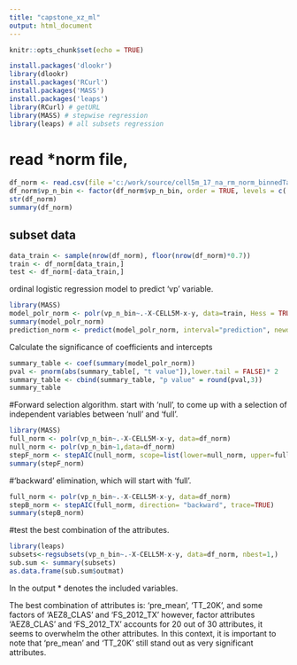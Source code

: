 ---
title: "capstone_xz_ml"
output: html_document
---

```{r setup, include=FALSE}
knitr::opts_chunk$set(echo = TRUE)
```


```{r}
install.packages('dlookr')
library(dlookr)
install.packages('RCurl')
install.packages('MASS')
install.packages('leaps')
library(RCurl) # getURL 
library(MASS) # stepwise regression
library(leaps) # all subsets regression
```

# read *norm file, 
```{r}
df_norm <- read.csv(file ='c:/work/source/cell5m_17_na_rm_norm_binnedTarget.csv',stringsAsFactors = TRUE)
df_norm$vp_n_bin <- factor(df_norm$vp_n_bin, order = TRUE, levels = c('[0,0.0211]', '(0.0211,0.0376]', '(0.0376,0.0607]', '(0.0607,1]'))
str(df_norm)
summary(df_norm)
```


## subset data

```{r}
data_train <- sample(nrow(df_norm), floor(nrow(df_norm)*0.7))
train <- df_norm[data_train,]
test <- df_norm[-data_train,]
```

ordinal logistic regression model to predict 'vp' variable. 
```{r}
library(MASS)
model_polr_norm <- polr(vp_n_bin~.-X-CELL5M-x-y, data=train, Hess = TRUE)
summary(model_polr_norm)
prediction_norm <- predict(model_polr_norm, interval="prediction", newdata =test)
```
Calculate the significance of coefficients and intercepts
```{r}
summary_table <- coef(summary(model_polr_norm))
pval <- pnorm(abs(summary_table[, "t value"]),lower.tail = FALSE)* 2
summary_table <- cbind(summary_table, "p value" = round(pval,3))
summary_table

```
#Forward selection algorithm. start with 'null', to come up with a selection of independent variables between 'null' and 'full'. 
```{r echo=TRUE}
library(MASS)
full_norm <- polr(vp_n_bin~.-X-CELL5M-x-y, data=df_norm)
null_norm <- polr(vp_n_bin~1,data=df_norm)
stepF_norm <- stepAIC(null_norm, scope=list(lower=null_norm, upper=full_norm), direction= "forward", trace=TRUE)
summary(stepF_norm)
```

#'backward' elimination, which will start with 'full'.
```{r echo=TRUE}
full_norm <- polr(vp_n_bin~.-X-CELL5M-x-y, data=df_norm)
stepB_norm <- stepAIC(full_norm, direction= "backward", trace=TRUE)
summary(stepB_norm)
```

#test the best combination of the attributes.
```{r}
library(leaps)
subsets<-regsubsets(vp_n_bin~.-X-CELL5M-x-y, data=df_norm, nbest=1,)
sub.sum <- summary(subsets)
as.data.frame(sub.sum$outmat)


```
In the output * denotes the included variables.

The best combination of attributes is: 'pre_mean', 'TT_20K', and some factors of 'AEZ8_CLAS' and 'FS_2012_TX'
however, factor attributes 'AEZ8_CLAS' and 'FS_2012_TX' accounts for 20 out of 30 attributes, it seems to overwhelm the other attributes.  In this context, it is important to note that 'pre_mean' and 'TT_20K' still stand out as very significant attributes.









